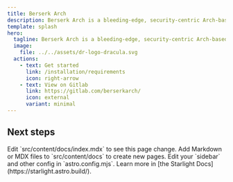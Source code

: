 ```yaml
---
title: Berserk Arch
description: Berserk Arch is a bleeding-edge, security-centric Arch-based Linux distribution crafted for hackers, developers, and nerds alike.
template: splash
hero:
  tagline: Berserk Arch is a bleeding-edge, security-centric Arch-based Linux distribution crafted for hackers, developers, and nerds alike.
  image:
    file: ../../assets/dr-logo-dracula.svg
  actions:
    - text: Get started
      link: /installation/requirements
      icon: right-arrow
    - text: View on Gitlab
      link: https://gitlab.com/berserkarch/
      icon: external
      variant: minimal
---
```



## Next steps

<CardGrid stagger>
	<Card title="Update content" icon="pencil">
		Edit `src/content/docs/index.mdx` to see this page change.
	</Card>
	<Card title="Add new content" icon="add-document">
		Add Markdown or MDX files to `src/content/docs` to create new pages.
	</Card>
	<Card title="Configure your site" icon="setting">
		Edit your `sidebar` and other config in `astro.config.mjs`.
	</Card>
	<Card title="Read the docs" icon="open-book">
		Learn more in [the Starlight Docs](https://starlight.astro.build/).
	</Card>
</CardGrid>
